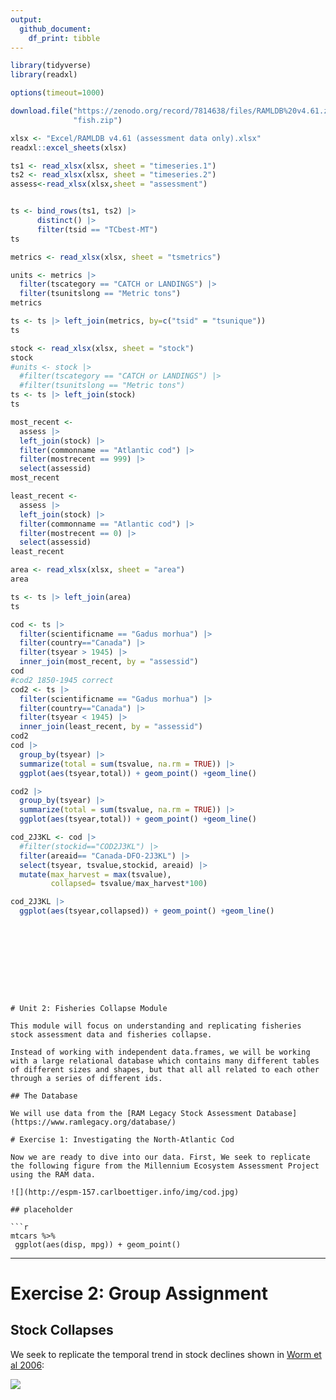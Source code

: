 ```yaml
---
output: 
  github_document:
    df_print: tibble
---
```


```r
library(tidyverse)
library(readxl)
```

```r
options(timeout=1000)
```

```r
download.file("https://zenodo.org/record/7814638/files/RAMLDB%20v4.61.zip?download=1",
              "fish.zip")

```


```r
xlsx <- "Excel/RAMLDB v4.61 (assessment data only).xlsx"
readxl::excel_sheets(xlsx)
```

```r
ts1 <- read_xlsx(xlsx, sheet = "timeseries.1")
ts2 <- read_xlsx(xlsx, sheet = "timeseries.2")
assess<-read_xlsx(xlsx,sheet = "assessment")


ts <- bind_rows(ts1, ts2) |>
      distinct() |> 
      filter(tsid == "TCbest-MT")
ts
```



```r
metrics <- read_xlsx(xlsx, sheet = "tsmetrics")

units <- metrics |> 
  filter(tscategory == "CATCH or LANDINGS") |>
  filter(tsunitslong == "Metric tons")
metrics
```


```r

ts <- ts |> left_join(metrics, by=c("tsid" = "tsunique"))
ts
```

```r
stock <- read_xlsx(xlsx, sheet = "stock")
stock
#units <- stock |> 
  #filter(tscategory == "CATCH or LANDINGS") |>
  #filter(tsunitslong == "Metric tons")
ts <- ts |> left_join(stock)
ts
```
```r
most_recent <-
  assess |> 
  left_join(stock) |>
  filter(commonname == "Atlantic cod") |>
  filter(mostrecent == 999) |>
  select(assessid)
most_recent

least_recent <-
  assess |> 
  left_join(stock) |>
  filter(commonname == "Atlantic cod") |>
  filter(mostrecent == 0) |>
  select(assessid)
least_recent
```





```r
area <- read_xlsx(xlsx, sheet = "area")
area
```

```r
ts <- ts |> left_join(area)
ts
```

```r
cod <- ts |>
  filter(scientificname == "Gadus morhua") |>
  filter(country=="Canada") |>
  filter(tsyear > 1945) |>
  inner_join(most_recent, by = "assessid") 
cod
#cod2 1850-1945 correct
cod2 <- ts |>
  filter(scientificname == "Gadus morhua") |>
  filter(country=="Canada") |>
  filter(tsyear < 1945) |>
  inner_join(least_recent, by = "assessid") 
cod2
cod |>
  group_by(tsyear) |>
  summarize(total = sum(tsvalue, na.rm = TRUE)) |>
  ggplot(aes(tsyear,total)) + geom_point() +geom_line()

cod2 |>
  group_by(tsyear) |>
  summarize(total = sum(tsvalue, na.rm = TRUE)) |>
  ggplot(aes(tsyear,total)) + geom_point() +geom_line()

```

```r
cod_2J3KL <- cod |>
  #filter(stockid=="COD2J3KL") |>
  filter(areaid== "Canada-DFO-2J3KL") |>
  select(tsyear, tsvalue,stockid, areaid) |>
  mutate(max_harvest = max(tsvalue),
         collapsed= tsvalue/max_harvest*100)

cod_2J3KL |>
  ggplot(aes(tsyear,collapsed)) + geom_point() +geom_line()

  
```




















```







# Unit 2: Fisheries Collapse Module

This module will focus on understanding and replicating fisheries stock assessment data and fisheries collapse.

Instead of working with independent data.frames, we will be working with a large relational database which contains many different tables of different sizes and shapes, but that all all related to each other through a series of different ids.

## The Database

We will use data from the [RAM Legacy Stock Assessment Database](https://www.ramlegacy.org/database/)

# Exercise 1: Investigating the North-Atlantic Cod

Now we are ready to dive into our data. First, We seek to replicate the following figure from the Millennium Ecosystem Assessment Project using the RAM data.

![](http://espm-157.carlboettiger.info/img/cod.jpg)

## placeholder

```r
mtcars %>% 
 ggplot(aes(disp, mpg)) + geom_point()
```

------------------------------------------------------------------------

# Exercise 2: Group Assignment

## Stock Collapses

We seek to replicate the temporal trend in stock declines shown in [Worm et al 2006](http://doi.org/10.1126/science.1132294):

![](http://espm-157.carlboettiger.info/img/worm2006.jpg)
